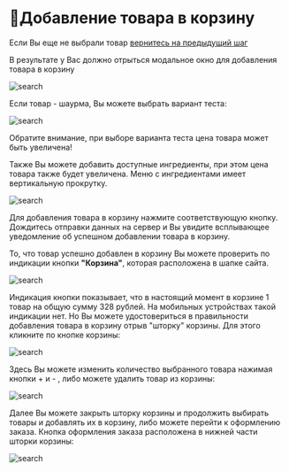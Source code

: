 # 🛒Добавление товара в корзину

Если Вы еще не выбрали товар [вернитесь на предыдущий шаг](choose)

В результате у Вас должно отрыться модальное окно для добавления товара в корзину

![search](/images/modal1.png)

Если товар - шаурма, Вы можете выбрать вариант теста: 

![search](/images/dough.png)

Обратите внимание, при выборе варианта теста цена товара может быть увеличена!

Также Вы можете добавить доступные ингредиенты, 
при этом цена товара также будет увеличена. 
Меню с ингредиентами имеет вертикальную прокрутку.  

![search](/images/ingredients.png)

Для добавления товара в корзину нажмите соответствующую кнопку.
Дождитесь отправки данных на сервер 
и Вы увидите всплывающее уведомление об успешном добавлении товара в корзину.

То, что товар успешно добавлен в корзину Вы можете проверить по индикации кнопки **"Корзина"**, 
которая расположена в шапке сайта. 

![search](/images/cartbutton.png)

Индикация кнопки показывает, что в настоящий момент в корзине 1 товар на общую сумму 328 рублей. 
На мобильных устройствах такой индикации нет. Но Вы можете удостовериться в правильности добавления товара в корзину отрыв "шторку" корзины. 
Для этого кликните по кнопке корзины:

![search](/images/cart.png)

Здесь Вы можете изменить количество выбранного товара нажимая кнопки + и - , либо можете удалить товар из корзины:

![search](/images/plus-minus.png)

Далее Вы можете закрыть шторку корзины и продолжить выбирать товары и добавлять их в корзину, либо можете перейти к оформлению заказа. 
Кнопка оформления заказа расположена в нижней части шторки корзины: 

![search](/images/cartbutton2.png)
